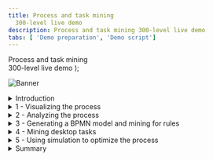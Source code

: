 ```yaml
---
title: Process and task mining
  300-level live demo
description: Process and task mining 300-level live demo
tabs: [ 'Demo preparation', 'Demo script']
---
```


  <span>
    Process and task mining <br/> 300-level live demo
  </span> );

![Banner](./images/Process_mining_script_banner.jpg)

<span id="top"></span>

<details>

<summary>Introduction</summary>

<br/>

Today we will look at how IBM’s process mining capabilities are used to discover and analyze business processes and identify areas for improvement. We will use a customer account closing example to showcase how process mining helps an organization meet regulatory requirements while also reducing process execution cost. Let’s get started.

<br/>

**[Go to top](#top)**

</details>

<details>

<summary>1 - Visualizing the process</summary>
<br/>

| **1.1** | **Introduce the process challenges** |
| :--- | :--- |
| **Narration** | Focus Bank is a regional bank that was not meeting their regulatory requirements. The bank is required to complete all account closure requests within fourteen days. The bank knew they were not achieving this requirement, but they were not sure why. Additionally, they performed over 60,000 account closures per year and suspected they could reduce process execution cost. However, they were unsure where to start. |

<br/>

| **1.2** | **Visualize the end-to-end process** |
| :--- | :--- |
| **Narration** | Analyzing processes in process mining starts with importing log files from the applications used in your business processes. Focus Bank’s account closing process uses a customer service system to take the customer’s request, a network access application to remove online access to the accounts and banking systems to liquidate and delete the account. |
| **Action** &nbsp; 1.2.1 | Click the **Datasource** tab. <br/><br/> <img src="https://raw.githubusercontent.com/ibm-garage-tsa/platinum-demos/master/src/pages/300-business-automation-process-and-task-mining/images/datasource.png" width="800" /> |
| **Narration** | Log files are uploaded from the Datasource tab. Process mining accepts CSV or XES files as a data source. An API is available to programmatically upload log files. Once the file is uploaded, it is mapped to the relevant data columns. Only three columns are mandatory: Process ID, Activity, and Time. Process ID can be anything that uniquely identifies each process instance or case, such as request number, order number, etc. For deeper analysis, it is recommended to add up to sixty additional custom fields. This will provide richer context data about each case and enhance the analysis. <br/><br/> Now that the data is loaded, let’s look at how process mining provides an end-to-end view of the account closure process. |
| **Action** &nbsp; 1.2.2 | Click the **Model** tab. <br/><br/> <img src="https://raw.githubusercontent.com/ibm-garage-tsa/platinum-demos/master/src/pages/300-business-automation-process-and-task-mining/images/model.png" width="800" /> |
| **Narration** | We are looking at the end-to-end process for Focus Bank’s account closure process. This is provided here in the Model view perspective. <br/><br/> The business data imported from Focus Bank’s applications is used to automatically create and visualize the end-to-end account closure process including all activities and paths. The account closure process spans multiple departments and business applications. Process mining algorithms correlate business data from those various departments and business applications. <br/><br/> The darker color of an activity box indicates the activity was performed more frequently. For example, removing online access to the account (BO Service Closure) is dark blue because it is performed for most account closures. The same with the process flow lines. The darker the flow lines, the more frequent the process path is followed. For example, the flow line from BO Service Closure to Close Reservation is performed frequently and therefore has a darker flow line. |

<br/>

**[Go to top](#top)**

</details>

<details>

<summary>2 - Analyzing the process</summary>
<br/>

| **2.1** | **Case variant analysis** |
| :--- | :--- |
| **Narration** | From this visualization, we’ll start to analyze the discovered process. First, we’ll look at the various process paths taken to complete each account closure request. We call this case variant analysis. |
| **Action** &nbsp; 2.1.1 | Click the **Case variant** (double arrow) icon. <br/><br/> <img src="https://raw.githubusercontent.com/ibm-garage-tsa/platinum-demos/master/src/pages/300-business-automation-process-and-task-mining/images/case-variant.png" width="800" /> |
| **Narration** | Each account closure request is called a case. A process variant is the unique path a case takes to complete the account closure process (from start to end). Here we see the list of unique process variants with the percentage each is followed. This shows which paths are most frequently followed. For example, the most frequently followed path is taken about 28% of the time. |
| **Action** &nbsp; 2.1.2 | Click the first variant. <br/><br/> <img src="https://raw.githubusercontent.com/ibm-garage-tsa/platinum-demos/master/src/pages/300-business-automation-process-and-task-mining/images/variant.png" width="800" /> |
| **Narration** | When we select the first process variant, the visualization updates to display the steps unique to that variant. This path is taking over twenty days on average to complete each account closure request. The most frequent variant is not meeting our requirement to complete the account closure within fourteen days. |

<br/>

| **2.2** | **Reference model analysis** |
| :--- | :--- |
| **Action** &nbsp; 2.2.1 | Click the **Model conformance** (eye) icon. <br/><br/> <img src="https://raw.githubusercontent.com/ibm-garage-tsa/platinum-demos/master/src/pages/300-business-automation-process-and-task-mining/images/model-conformance.png" width="800" /> |
| **Narration** | We’ve completed our first view of process analysis. Let’s see how the account closure process behavior compares with our expectation of what it should be. Focus Bank spent significant time mapping out their processes, including the account closure process. They published a “reference model” but had no way to check the reference model against what they were really doing. They simply had to hope the process was being performed as intended. Without process mining, the bank has no way to validate how the process is really being performed. <br/><br/> Using the process mining tool, the bank imported their Business Process Modeling Notation (BPMN) models from IBM Blueworks Live, which is a cloud-based collaborative process modeling application. This enabled them to compare the documented process to this data-driven (actual) model. |
| **Action** &nbsp; 2.2.2 | Select and show each model. First show the reference model. Then show the data driven model. Then click **Compare**. <br/><br/> <img src="https://raw.githubusercontent.com/ibm-garage-tsa/platinum-demos/master/src/pages/300-business-automation-process-and-task-mining/images/pulldown.png" width="800" /> |
| **Narration** | By selecting Reference, we visualize the Reference Model. That is how Focus Bank thought the process would be. <br/><br/> By selecting Data-derived, we visualize the Data-Derived Model. The actual model looks more complex.  There are differences between what people thought the process should be and what is really occurring. <br/><br/> By selecting Compare, we visualize the comparison between the two models. A red-highlighted box is an activity occurring during process execution but not included in the documented process.  We see there are five such activities highlighted in red. As detailed in the comparison chart on the right, all these activities add significant time to completing account closure, add significant cost and occur with significant frequency.  Most notable is the unexpected activity Complete Account Removal. In the reference model, we expected to remove the account with the BO Service Closure activity. However, the data-derived model shows that an additional step, Complete Account Removal, was needed to complete over 8,000 account closure requests. <br/><br/> A yellow box or arrow indicates the activity or process flow line are only present in the reference model. Blue boxes (dark or light blue depending on the frequency) indicate the activity is present in both models. Black arrows indicate the process flow line is present in both models. <br/><br/> We also see the impact of not following the reference model on time and cost.  With an activity that follows the reference model, we only spend about 17 days per case but when we are non-compliant, we spend an average of about 22 days. Not only are unexpected tasks being performed, but the expected tasks are taking longer than intended. |
| **Action** &nbsp; 2.2.3 | Return to the main screen by clicking the **Model conformance** (eye) icon. <br/><br/> <img src="https://raw.githubusercontent.com/ibm-garage-tsa/platinum-demos/master/src/pages/300-business-automation-process-and-task-mining/images/model-conformance.png" width="800" /> |

<br/>

| **2.3** | **Performance management** |
| :--- | :--- |
| **Narration** | Process mining provides various ways to analyze the performance of the account closure process. The primary dimensions to consider are time, cost, and rework. For each of these dimensions, Key Performance Indicators (KPIs) are defined and visualized in the analysis. |
| **Action** &nbsp; 2.3.1 | Click **Frequency**. Select **Average duration**. <br/><br/> <img src="https://raw.githubusercontent.com/ibm-garage-tsa/platinum-demos/master/src/pages/300-business-automation-process-and-task-mining/images/frequency.png" width="800" /> |
| **Narration** | Let’s see how the account closure process is performing based on time. BO Service Closure is one of the activities taking the most time within the process. On average it takes more than a week to complete the activity. Since almost every case flows through this activity, this is our fundamental process bottleneck. |
| **Action** &nbsp; 2.3.2 | Click **KPI palette**. <br/><br/> <img src="https://raw.githubusercontent.com/ibm-garage-tsa/platinum-demos/master/src/pages/300-business-automation-process-and-task-mining/images/kpi-palette.png" width="800" /> |
| **Narration** | Next, let’s consider KPI measurement.  Defining KPIs for the process facilitates process analysis. KPIs for individual activity durations provide insights into whether actual durations are meeting expectations. <br/><br/> The KPI view indicates a few activities for account closure, highlighted in yellow, are at risk of not meeting expectations. Three of the average activity durations highlighted in red are not meeting expectations, including BO Service Closure. |

<br/>

**[Go to top](#top)**

</details>

<details>

<summary>3 - Generating a BPMN model and mining for rules</summary>
<br/>

| **3.1** | **BPMN generation** |
| :--- | :--- |
| **Narration** | Focus Bank generated a standard BPMN (Business Process Modeling Notation) diagram of the Account Closure process.  Just like the other views, this model is generated from actual process data. |
| **Action** &nbsp; 3.1.1 | Click **BPMN**. <br/><br/> <img src="https://raw.githubusercontent.com/ibm-garage-tsa/platinum-demos/master/src/pages/300-business-automation-process-and-task-mining/images/bpmn.png" width="800" /> |
| **Narration** | The account closure activities, swim lanes, decision points, and process flows are shown in the BPMN diagram. Since this model was generated from actual account closure data, each decision point in the model has real data behind it. Clicking on each decision box shows the results of what we refer to as decision mining. |

<br/>

| **3.2** | **Rules mining** |
| :--- | :--- |
| **Narration** | Focus Bank generated a standard BPMN (Business Process Modeling Notation) diagram of the Account Closure process.  Just like the other views, this model is generated from actual process data. |
| **Action** &nbsp; 3.2.1 | Click the decision gateway labeled **GW-XOR-19** (after **Liquidate Account**). <br/><br/> <img src="https://raw.githubusercontent.com/ibm-garage-tsa/platinum-demos/master/src/pages/300-business-automation-process-and-task-mining/images/decision-gateway.png" width="800" /> |
| **Narration** | For example, we can see why the account closure requires the extra step Make Adjustment. It happens based on certain working states of the account closure request. <br/><br/> We can export the BPMN and decision mining rules to workflow and decision management tools such as IBM Cloud Pak for Business Automation. |
| **Action** &nbsp; 3.2.2 | Return to the home screen by clicking **Model**. <br/><br/> <img src="https://raw.githubusercontent.com/ibm-garage-tsa/platinum-demos/master/src/pages/300-business-automation-process-and-task-mining/images/click-model.png" width="800" /> |

<br/>

**[Go to top](#top)**

</details>

<details>

<summary>4 - Mining desktop tasks</summary>
<br/>

| **4.1** | **Task mining introduction** |
| :--- | :--- |
| **Narration** | Now, let’s focus on the bottleneck caused by the BO Service Closure activity we found through the activity duration analysis. We identified the bottleneck but need more information to fully understand why it is happening. Task mining provides details of what is happening during the BO Service Closure activity at the desktop level. <br/><br/> Task mining complements process mining by providing analysis of activities performed on an individual’s desktop. Task mining records, analyzes, and generates insights about user interactions with software applications. Think of task mining as replacing traditional time and motion studies. <br/><br/> We’re able to combine the server activity with the desktop activity to get a complete view of how the process is performed, including where specific individuals or teams are spending their time. This approach to process discovery helps identify opportunities for automation. <br/><br/> We can drill down into BO Service Closure to see the resources performing the activity. This table shows that the group called BOC is performing most of the work (96% of the time). |
| **Action** &nbsp; 4.1.1 | Click the **BO Service Closure** activity. Then click **Statistics**. <br/><br/> <img src="https://raw.githubusercontent.com/ibm-garage-tsa/platinum-demos/master/src/pages/300-business-automation-process-and-task-mining/images/bo_service_closure.png" width="800" /> |
| **Narration** | In this case we will want to record users in the group BOC, since they perform this activity 96% of the time. If necessary, we could record multiple groups of users to complete the task mining analysis. Once the task mining data is recorded, it is integrated into the process flow discovered in the Process Mining model. |
| **Action** &nbsp; 4.1.2 | Close the window by clicking the **X** in the corner. <br/><br/> <img src="https://raw.githubusercontent.com/ibm-garage-tsa/platinum-demos/master/src/pages/300-business-automation-process-and-task-mining/images/bo-service-closure.png" width="800" /> |
| **Action** &nbsp; 4.1.3 | Click the **BO Service Closure** activity. Click **Task Mining**. <br/><br/> <img src="https://raw.githubusercontent.com/ibm-garage-tsa/platinum-demos/master/src/pages/300-business-automation-process-and-task-mining/images/task-mining.png" width="800" /> |
| **Narration** | A new window opens with the task mining view for the BO Service Closure activity. All the capabilities we reviewed for process mining are available for task mining. We see the frequency of each step of the BO Service Closure activity. These are the desktop steps needed to complete this activity such as using the software applications and websites needed to close the account. |
| **Action** &nbsp; 4.1.4 | Click **Frequency**, then **Average Duration**, and then click the **Case Variant** (double arrow) icon to view variants. <br/><br/> <img src="https://raw.githubusercontent.com/ibm-garage-tsa/platinum-demos/master/src/pages/300-business-automation-process-and-task-mining/images/average-duration.png" width="800" /> |
| **Narration** | We can view the variants for this activity.  The most frequent variant occurs just over 50% of the time.  Therefore, automating the first variant would impact at least half of the total account closures. |

<br/>

| **4.2** | **Task mining analysis** |
| :--- | :--- |
| **Narration** | Next, let's perform a deeper analysis of the BO Service Closure task. |
| **Action** &nbsp; 4.2.1 | Click the **Boxes** icon in the top right corner of your screen. <br/><br/> <img src="https://raw.githubusercontent.com/ibm-garage-tsa/platinum-demos/master/src/pages/300-business-automation-process-and-task-mining/images/boxes.png" width="800" /> |
| **Action** &nbsp; 4.2.2 | From the drop-down list, select **Analytics**. <br/><br/> <img src="https://raw.githubusercontent.com/ibm-garage-tsa/platinum-demos/master/src/pages/300-business-automation-process-and-task-mining/images/analytics.png" width="800" /> |
| **Narration** | Analytic views (such as this one) can be created by business users in a no-code environment and shared within your organization. As you discover and analyze new processes, you can create and share new views as needed. This level of analysis is used to determine the benefits such as Return on Investment (ROI) that can be realized from automation. <br/><br/> The discovered task model and variants appear on the left. For each variant, we’ve discovered the individual subtasks that compose the BO Service Closure task.  In the center we see the productivity by subtask. Each subtask time is composed of: <br/> • Productive time: Actual time spent on the task <br/> • Idle time: Time spent away from the desktop or not working on any monitored tasks <br/> • Time spent on other activities: Time spent on other monitored tasks due to context switches <br/><br/> This analysis reveals the potential impact of how much time we would save from automation. It is quite common for analysts to base their ROI analysis on total subtask times because they do not realize or can’t measure the idle time and time spent on other tasks. With task mining, we have identified the actual time spent on a task as we build our business case for prioritization. |
| **Action** &nbsp; 4.2.3 | In the **Time Consumption by Application** panel at the bottom, hover over any of the activities to see what applications are used and are in the **Completion Statistics** panel to show more detail. <br/><br/> <img src="https://raw.githubusercontent.com/ibm-garage-tsa/platinum-demos/master/src/pages/300-business-automation-process-and-task-mining/images/panel.png" width="800" /> |
| **Narration** | We also see the time spent in the individual applications used to complete the BO Service Closure task. |

<br/>

**[Go to top](#top)**

</details>

<details>

<summary>5 - Using simulation to optimize the process</summary>
<br/>

| **5.1** | **Simulation** |
| :--- | :--- |
| **Narration** | We identified opportunities to address the two main problems with the Account Closure process: (1) time to complete and (2) execution cost. Before acting, it is critical for the bank to understand the impact of planned changes and the expected outcome. The bank used simulation to predict the benefits of making changes to the process. |
| **Action** &nbsp; 5.1.1 | Click **BPMN** and then **Simulation**. <br/><br/> <img src="https://raw.githubusercontent.com/ibm-garage-tsa/platinum-demos/master/src/pages/300-business-automation-process-and-task-mining/images/bpmn-2.png" width="800" /> |
| **Action** &nbsp; 5.1.2 | Select **New Simulation**, provide a **Simulation title**, and click **Confirm**. <br/><br/> <img src="https://raw.githubusercontent.com/ibm-garage-tsa/platinum-demos/master/src/pages/300-business-automation-process-and-task-mining/images/simulation.png" width="800" /> |
| **Narration** | As we consider possible process improvements, the bank compared the modified process to the currently executing process. This enabled them to identify which changes would yield the greatest business benefits.  They were therefore able to validate the business case before making the investment to change the bank’s process. <br/><br/> The bank used simulation to determine the impact of changes to individual activities and to the end-to-end process. They started with a simulation scenario that was pre-loaded with the historical account closure process data. From there, they were able to change the simulation parameters, run the simulation and compare the actual process to the simulated scenario. <br/><br/> For the Account Closure process, the bank focused on not meeting their requirement of fourteen days to process the request and the suspected high execution cost.  Their previous analysis identified the main process bottleneck was BO Service Closure. |
| **Action** &nbsp; 5.1.3 | Scroll down to show different activities. <br/><br/> <img src="https://raw.githubusercontent.com/ibm-garage-tsa/platinum-demos/master/src/pages/300-business-automation-process-and-task-mining/images/simulation-settings.png" width="800" /> |
| **Narration** | From here the bank can start with historical process data and change staffing levels, work hours, date ranges, etc. They can also filter by business data, such as region, to isolate or compare individual locations. |
| **Action** &nbsp; 5.1.4 | Scroll down to the **BO Service Closure** activity. <br/><br/> Highlight the following: <br/> •	**Settings** – Change staff availability, total service time and actual working time <br/> •	**Scheduling** – Change hours of operation <br/> •	**RPA** – Refer to this as automation (vs. Robotic Process Automation or RPA). Change the percentage of this for any type of automation to solve the problem. <br/><br/> <img src="https://raw.githubusercontent.com/ibm-garage-tsa/platinum-demos/master/src/pages/300-business-automation-process-and-task-mining/images/bo-service-closure-activity.png" width="800" /> |
| **Narration** | Using process mining, the bank identified the bottleneck caused by the activity BO Service Closure. They further identified with task mining that over 50% of the tasks for this activity follow the same steps to complete. They believed the activity could be fully automated due to the low number of task variants. They simulated the outcome if this step were to be automated with RPA. |
| **Action** &nbsp; 5.1.5 | Change the percentage of automation to **100%** for the **Robotic quote**. <br/><br/> <img src="https://raw.githubusercontent.com/ibm-garage-tsa/platinum-demos/master/src/pages/300-business-automation-process-and-task-mining/images/percentage.png" width="800" /> |
| **Narration** | The bank expects this to have a positive impact due to the expected decrease in wait times for this task. This will also free up resources, which will reduce wait times for other tasks. |
| **Action** &nbsp; 5.1.6 | Click **Simulation**. <br/><br/> <img src="https://raw.githubusercontent.com/ibm-garage-tsa/platinum-demos/master/src/pages/300-business-automation-process-and-task-mining/images/run-simulation.png" width="800" /> |
| **Narration** | The bank is now able see the results of making this change from the “as is” model compared to the “to be” model. With this new automation, the bank is expected to reduce the average end-to-end account closure time from about 21 days to under 13 days while also reducing the average cost of each case. |

<br/>

**[Go to top](#top)**

</details>

<details>

<summary>Summary</summary>

<br/>

Using a customer account closure example, we’ve shown how process mining is used to discover and analyze business processes and identify areas for improvement. Before process mining, we had very little knowledge of how to improve regulatory compliance or reduce cost. <br/><br/> We leveraged process mining to analyze the current process, including comparing the current process performance to our expected model. Next, we identified opportunities to alleviate the problems. We used task mining to drill to the desktop activity level. Finally, we simulated how we could use automation to get back into compliance and reduce overall costs.

<br/>

**[Go to top](#top)**

</details>
